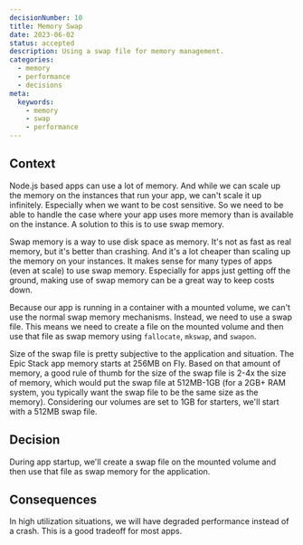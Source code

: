 ```yaml
---
decisionNumber: 10
title: Memory Swap
date: 2023-06-02
status: accepted
description: Using a swap file for memory management.
categories:
  - memory
  - performance
  - decisions
meta:
  keywords:
    - memory
    - swap
    - performance
---
```

## Context

Node.js based apps can use a lot of memory. And while we can scale up the memory
on the instances that run your app, we can't scale it up infinitely. Especially
when we want to be cost sensitive. So we need to be able to handle the case
where your app uses more memory than is available on the instance. A solution to
this is to use swap memory.

Swap memory is a way to use disk space as memory. It's not as fast as real
memory, but it's better than crashing. And it's a lot cheaper than scaling up
the memory on your instances. It makes sense for many types of apps (even at
scale) to use swap memory. Especially for apps just getting off the ground,
making use of swap memory can be a great way to keep costs down.

Because our app is running in a container with a mounted volume, we can't use
the normal swap memory mechanisms. Instead, we need to use a swap file. This
means we need to create a file on the mounted volume and then use that file as
swap memory using `fallocate`, `mkswap`, and `swapon`.

Size of the swap file is pretty subjective to the application and situation. The
Epic Stack app memory starts at 256MB on Fly. Based on that amount of memory, a
good rule of thumb for the size of the swap file is 2-4x the size of memory,
which would put the swap file at 512MB-1GB (for a 2GB+ RAM system, you typically
want the swap file to be the same size as the memory). Considering our volumes
are set to 1GB for starters, we'll start with a 512MB swap file.

## Decision

During app startup, we'll create a swap file on the mounted volume and then use
that file as swap memory for the application.

## Consequences

In high utilization situations, we will have degraded performance instead of a
crash. This is a good tradeoff for most apps.
